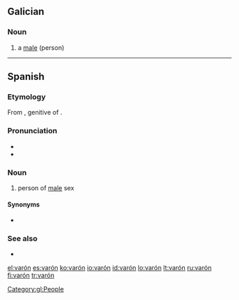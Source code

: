 ==Galician==

===Noun===
{{gl-noun|m}}

# a [[male]] (person)

[[Category:gl:People]]

----

==Spanish==

===Etymology===
From {{etyl|la|es}} {{term|varonis|lang=la}}, genitive of {{term|varo|lang=la}}.

===Pronunciation===
* {{IPA|/baˈɾon/|lang=es}}
* {{homophones|barón}}

===Noun===
{{es-noun-m|pl=varones}}

# person of [[male]] sex

====Synonyms====
* {{l|es|hombre}}

===See also===
* {{l|es|macho}}

[[el:varón]]
[[es:varón]]
[[ko:varón]]
[[io:varón]]
[[id:varón]]
[[lo:varón]]
[[lt:varón]]
[[ru:varón]]
[[fi:varón]]
[[tr:varón]]